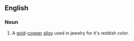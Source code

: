 ==English==

===Noun===
{{en-noun}}
{{wikipedia}}

#A [[gold]]-[[copper]] [[alloy]] used in jewelry for it's reddish color.